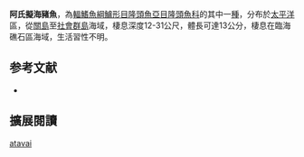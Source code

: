 {{Speciesbox
| image = 
| image_width = 250px
| status = DD
| status_system = IUCN3.1
| genus = Pseudojuloides
| species = atavai
| authority = Randall & Randall, 1981
| synonyms = 
}}

'''阿氏擬海豬魚'''，為[[輻鰭魚綱|輻鰭魚綱]][[鱸形目|鱸形目]][[隆頭魚亞目|隆頭魚亞目]][[隆頭魚科|隆頭魚科]]的其中一[[種|種]]，分布於[[太平洋|太平洋]]區，從[[關島|關島]]至[[社會群島|社會群島]]海域，棲息深度12-31公尺，體長可達13公分，棲息在臨海礁石區海域，生活習性不明。

==参考文献==
*{{FishBase_species|genus=Pseudojuloides|species=atavai|year=2013|month=8}}
== 擴展閱讀 ==
{{refbegin}}
{{wikispecies-inline|Pseudojuloides atavai|阿氏擬海豬魚}}
{{refend}}
{{Taxonbar|from=Q2198049}}

[[Category:擬海豬魚屬|atavai]]


{{鱸形目小作品}}